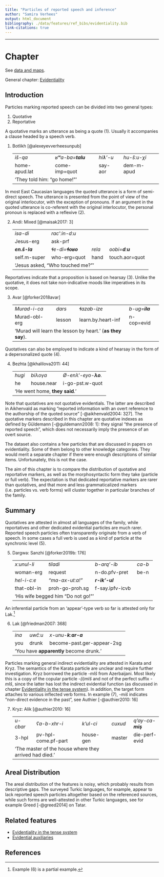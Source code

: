 ```yaml
---
title: "Particles of reported speech and inference"
author: "Samira Verhees"
output: html_document
bibliography: ./data/features/ref_bibs/evidentiality.bib
link-citations: true
---
```

---------------------------------------

# Chapter

See [data and maps](particles_map.html).

General chapter: [Evidentiality](evidentiality.html)

## Introduction

Particles marking reported speech can be divided into two general types: 

1. Quotative
2. Reportative

A quotative marks an utterance as being a quote (@one). Usually it accompanies a clause headed by a speech verb. 

(@one) Botlikh [@alexeyevverheesunpub]

<ul>
<table> 
  <tr>
	<td><i>iš-qa&nbsp;</td></i> <td><i>ʁʷa-ba=<b>talu</b>&nbsp;</td></i> <td><i>hiƛ’-u&nbsp;</td></i> <td><i>hu-šːu-χi&nbsp;</td></i>
	</tr>
  <tr>
  <td>home-apud.lat&nbsp;</td> <td>come-imp=quot&nbsp;</td> <td>say-aor&nbsp;</td> <td>dem-m-apud&nbsp;</td>
  </tr>
  <tr>
	<td colspan="3">‘They told him: “go home!”’</td>
  </tr>
</table>
</ul>

In most East Caucasian languages the quoted utterance is a form of semi-direct speech. The utterance is presented from the point of view of the original interlocutor, with the exception of pronouns. If an argument in the quoted utterance is co-referent with the original interlocutor, the personal pronoun is replaced with a reflexive (@two).    

(@two) Andi: Mixed [@maisak2017: 3]

<ul>
<table> 
  <tr>
	<td><i>isa-di&nbsp;</td></i> <td><i>rac’ːin-dːu&nbsp;</td></i>
	</tr>
  <tr>
  <td>Jesus-erg&nbsp;</td> <td>ask-prf&nbsp;</td>
  </tr>
  <tr>
	<td><i><b>en.š-la</b>&nbsp;</td></i> <td><i>ɬe-di=<b>ɬoʁo</b>&nbsp;</td></i> <td><i>rela&nbsp;</td></i> <td><i>ɢobi=<b>dːu</b>&nbsp;</td></i>
	</tr>
  <tr>
  <td>self.m-super&nbsp;</td> <td>who-erg=quot&nbsp;</td> <td>hand&nbsp;</td> <td>touch.aor=quot&nbsp;</td>
  </tr>  
  <tr>
	<td colspan="3">‘Jesus asked, “Who touched me?”’ </td>
  </tr>
</table>
</ul>

Reportatives indicate that a proposition is based on hearsay (@three). Unlike the quotative, it does not take non-indicative moods like imperatives in its scope.

(@three) Avar	[@forker2018avar]

<ul>
<table> 
  <tr>
	<td><i>Murad-i-ca&nbsp;</td></i> <td><i>dars&nbsp;</td></i> <td><i>ɬazab-ize&nbsp;</td></i> <td><i>b-ug=<b>ila</b>&nbsp;</td></i>
	</tr>
	<tr>
	<td>Murad-obl-erg&nbsp;</td> <td>lesson&nbsp;</td>	<td>learn.by.heart-inf&nbsp;</td> <td>n-cop=evid&nbsp;</td>
	</tr>
	<tr>
	<td colspan="3">‘Murad will learn the lesson by heart.’ (<b>as they say</b>).</td>
  </tr>
</table>
</ul>

Quotatives can also be employed to indicate a kind of hearsay in the form of a depersonalized quote (@four).

(@four) Bezhta [@khalilova2011: 44]

<ul>
<table> 
  <tr>
	<td><i>hugi&nbsp;</td></i> <td><i>biλoγa&nbsp;</td></i> <td><i>Ø-enλ’-eyo-<b>λo</b>.&nbsp;</td></i>
	</tr>
	<tr>
	<td>he&nbsp;</td> <td>house.near&nbsp;</td> <td>i-go-pst.w-quot&nbsp;</td>
	</tr>
	<tr>
	<td colspan="3">‘He went home, <b>they said</b>.’</td>
  </tr>
</table>
</ul>

Note that quotatives are not quotative evidentials. The latter are described in Aikhenvald as marking “reported information with an overt reference to the authorship of the quoted source”  [-@aikhenvald2004: 327]. The quotative markers described in this chapter are quotative indexes as defined by Güldemann [-@guldemann2008: 1]: they signal “the presence of reported speech”, which does not necessarily imply the presence of an overt source.

The dataset also contains a few particles that are discussed in papers on evidentiality. Some of them belong to other knowledge categories. They would merit a separate chapter if there were enough descriptions of similar items. Unfortunately, this is not the case.

The aim of this chapter is to compare the distribution of quotative and reportative markers, as well as the morphosyntactic form they take (particle or full verb). The expectation is that dedicated reportative markers are rarer than quotatives, and that more and less grammaticalized markers (i.e. particles vs. verb forms) will cluster together in particular branches of the family.

## Summary

Quotatives are attested in almost all languages of the family, while reportatives and other dedicated evidential particles are much rarer. Reported speech particles often transparently originate from a verb of speech. In some cases a full verb is used as a kind of particle at the synchronic level (@five).

(@five) Dargwa: Sanzhi [@forker2019b: 176]

<ul>
<table> 
  <tr>
	<td><i>xːunul-li&nbsp;</td></i> <td><i>tiladi&nbsp;</td></i> <td><i>b-arq’-ib&nbsp;</td></i> <td><i>ca-b&nbsp;</td></i>
	</tr>
	<tr>
	<td>woman-erg&nbsp;</td> <td>request&nbsp;</td> <td>n-do.pfv-pret&nbsp;</td> <td>be-n&nbsp;</td>
	</tr>
	<tr>
	<td><i>hel-i-cːe&nbsp;</td></i> <td><i>“ma-ax-utːa!”&nbsp;</td></i> <td><i><b>r-ik’-ul</b>&nbsp;</td></i>
	</tr>
	<tr>
	<td>that-obl-in&nbsp;</td> <td>proh-go-proh.sg&nbsp;</td> <td>f-say.ipfv-icvb&nbsp;</td>
	</tr>
	<tr>
	<td colspan="3">‘His wife begged him “Do not go!”’</td>
  </tr>
</table>
</ul>

An inferential particle from an ‘appear’-type verb so far is attested only for Lak.[^1]

[^1]: Example (@six) is a partial example.

(@six) Lak [@friedman2007: 368]

<ul>
<table> 
  <tr>
	<td><i>ina&nbsp;</td></i>	<td><i>uwčːu&nbsp;</td></i>	<td><i>x-unu-<b>kːar-a</b>&nbsp;</td></i>
	</tr>
	<tr>
	<td>you&nbsp;</td> <td>drunk&nbsp;</td> <td>become-past.ger-appear-2sg&nbsp;</td>
	</tr>
	<tr>
	<td colspan="3">‘You have <b>apparently</b> become drunk.’</td>
  </tr>
</table>
</ul>

Particles marking general indirect evidentiality are attested in Karata and Kryz. The semantics of the Karata particle are unclear and require further investigation. Kryz borrowed the particle <i>-mIš</i> from Azerbaijani. Most likely this is a copy of the copular particle <i>-(i)mIš</i> and not of the perfect suffix <i>-mIš</i>, since the latter has lost the indirect evidential function (as discussed in chapter [Evidentiality in the tense system](evidentiality_tense.html)). In addition, the target form attaches to various inflected verb forms. In example (@seven), <i>-miš</i> indicates “non-direct evidence in the past”, see Authier [-@authier2010: 16]

(@seven) Kryz: Alik [@authier2010: 16]

<ul>
<table> 
  <tr>
	<td><i>u-cbar&nbsp;</td></i> <td><i>ʕa-b-xhr-i&nbsp;</td></i> <td><i>k’ul-ci&nbsp;</td></i> <td><i>cuxud&nbsp;</td></i> <td><i>q’ay-ca-<b>miş</b>&nbsp;</td></i>
	</tr>
	<tr>
	<td>3-hpl&nbsp;</td> <td>pv-hpl-come.pf-part&nbsp;</td> <td>house-gen&nbsp;</td> <td>master&nbsp;</td> <td>die-perf-evid&nbsp;</td>
	</tr>
	<tr>
	<td colspan="3">‘The master of the house where they arrived had died.’</td>
  </tr>
</table>
</ul>

## Areal Distribution

The areal distribution of the features is noisy, which probably results from descriptive gaps. The surveyed Turkic languages, for example, appear to lack reported speech particles altogether based on the referenced sources, while such forms are well-attested in other Turkic languages, see for example Greed [-@greed2014] on Tatar.

## Related features

- [Evidentiality in the tense system](evidentiality_tense.html)
- [Evidential auxiliaries]()

## References

